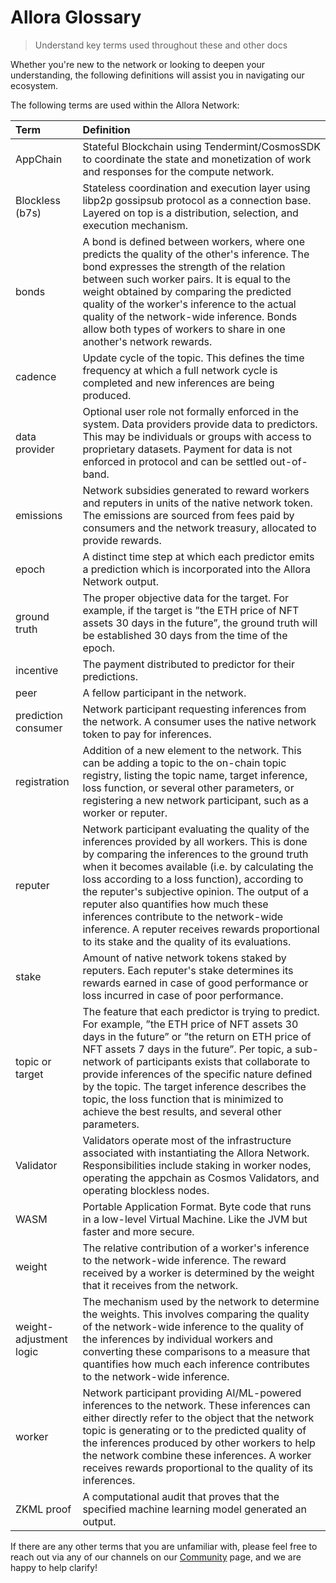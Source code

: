 # Allora Glossary

> Understand key terms used throughout these and other docs

Whether you're new to the network or looking to deepen your understanding, the following definitions will assist you in navigating our ecosystem.

The following terms are used within the Allora Network:

| Term                    | Definition                                                                                                                                                                                                                                                                                                                                                                                                                                                                                    |
| :---------------------- | :-------------------------------------------------------------------------------------------------------------------------------------------------------------------------------------------------------------------------------------------------------------------------------------------------------------------------------------------------------------------------------------------------------------------------------------------------------------------------------------------- |
| AppChain                | Stateful Blockchain using Tendermint/CosmosSDK to coordinate the state and monetization of work and responses for the compute network.                                                                                                                                                                                                                                                                                                                                                        |
| Blockless (b7s)         | Stateless coordination and execution layer using libp2p gossipsub protocol as a connection base. Layered on top is a distribution, selection, and execution mechanism.                                                                                                                                                                                                                                                                                                                        |
| bonds                   | A bond is defined between workers, where one predicts the quality of the other's inference. The bond expresses the strength of the relation between such worker pairs. It is equal to the weight obtained by comparing the predicted quality of the worker's inference to the actual quality of the network-wide inference. Bonds allow both types of workers to share in one another's network rewards.                                                                                      |
| cadence                 | Update cycle of the topic. This defines the time frequency at which a full network cycle is completed and new inferences are being produced.                                                                                                                                                                                                                                                                                                                                                  |
| data provider           | Optional user role not formally enforced in the system. Data providers provide data to predictors. This may be individuals or groups with access to proprietary datasets. Payment for data is not enforced in protocol and can be settled out-of-band.                                                                                                                                                                                                                                        |
| emissions               | Network subsidies generated to reward workers and reputers in units of the native network token. The emissions are sourced from fees paid by consumers and the network treasury, allocated to provide rewards.                                                                                                                                                                                                                                                                                |
| epoch                   | A distinct time step at which each predictor emits a prediction which is incorporated into the Allora Network output.                                                                                                                                                                                                                                                                                                                                                                         |
| ground truth            | The proper objective data for the target. For example, if the target is ”the ETH price of NFT assets 30 days in the future”, the ground truth will be established 30 days from the time of the epoch.                                                                                                                                                                                                                                                                                         |
| incentive               | The payment distributed to predictor for their predictions.                                                                                                                                                                                                                                                                                                                                                                                                                                   |
| peer                    | A fellow participant in the network.                                                                                                                                                                                                                                                                                                                                                                                                                                                          |
| prediction consumer     | Network participant requesting inferences from the network. A consumer uses the native network token to pay for inferences.                                                                                                                                                                                                                                                                                                                                                                   |
| registration            | Addition of a new element to the network. This can be adding a topic to the on-chain topic registry, listing the topic name, target inference, loss function, or several other parameters, or registering a new network participant, such as a worker or reputer.                                                                                                                                                                                                                             |
| reputer                 | Network participant evaluating the quality of the inferences provided by all workers. This is done by comparing the inferences to the ground truth when it becomes available (i.e. by calculating the loss according to a loss function), according to the reputer's subjective opinion. The output of a reputer also quantifies how much these inferences contribute to the network-wide inference. A reputer receives rewards proportional to its stake and the quality of its evaluations. |
| stake                   | Amount of native network tokens staked by reputers. Each reputer's stake determines its rewards earned in case of good performance or loss incurred in case of poor performance.                                                                                                                                                                                                                                                                                                              |
| topic or target         | The feature that each predictor is trying to predict. For example, ”the ETH price of NFT assets 30 days in the future” or ”the return on ETH price of NFT assets 7 days in the future”. Per topic, a sub-network of participants exists that collaborate to provide inferences of the specific nature defined by the topic. The target inference describes the topic, the loss function that is minimized to achieve the best results, and several other parameters.                          |
| Validator               | Validators operate most of the infrastructure associated with instantiating the Allora Network. Responsibilities include staking in worker nodes, operating the appchain as Cosmos Validators, and operating blockless nodes.                                                                                                                                                                                                                                                                 |
| WASM                    | Portable Application Format. Byte code that runs in a low-level Virtual Machine. Like the JVM but faster and more secure.                                                                                                                                                                                                                                                                                                                                                                     |
| weight                  | The relative contribution of a worker's inference to the network-wide inference. The reward received by a worker is determined by the weight that it receives from the network.                                                                                                                                                                                                                                                                                                               |
| weight-adjustment logic | The mechanism used by the network to determine the weights. This involves comparing the quality of the network-wide inference to the quality of the inferences by individual workers and converting these comparisons to a measure that quantifies how much each inference contributes to the network-wide inference.                                                                                                                                                                         |
| worker                  | Network participant providing AI/ML-powered inferences to the network. These inferences can either directly refer to the object that the network topic is generating or to the predicted quality of the inferences produced by other workers to help the network combine these inferences. A worker receives rewards proportional to the quality of its inferences.                                                                                                                           |
| ZKML proof              | A computational audit that proves that the specified machine learning model generated an output.                                                                                                                                                                                                                                                                                                                                                                                              |

If there are any other terms that you are unfamiliar with, please feel free to reach out via any of our channels on our [Community](./community) page, and we are happy to help clarify!

